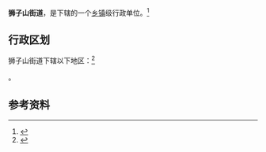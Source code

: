 {{中国乡级行政区|51/01/04/032/000}}

'''狮子山街道'''，是{{PRC admin/fullname|51/01/04/032/000|3}}下辖的一个[[乡镇|乡镇]]级行政单位。<ref>{{PRC admin/ref sgc|{{PRC admin/parent|51/01/04/032/000}}}}</ref>

== 行政区划 ==

狮子山街道下辖以下地区：<ref>{{PRC admin/ref sgc|51/01/04/032/000}}</ref>

{{PRC admin/children|51/01/04/032/000}}。

== 参考资料 ==

{{reflist}}

{{行政区划小作品}}
{{PRC admin/navcat|51/01/04/032/000}}